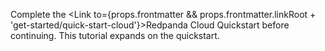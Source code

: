 
Complete the <Link to={props.frontmatter && props.frontmatter.linkRoot + 'get-started/quick-start-cloud'}>Redpanda Cloud Quickstart</Link> before continuing. This tutorial expands on the quickstart.